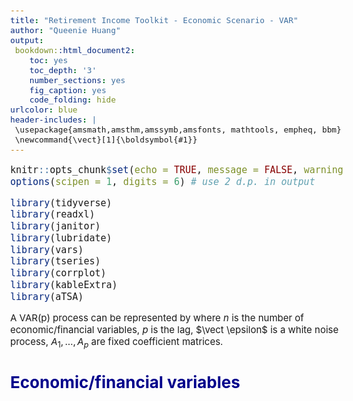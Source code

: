```yaml
---
title: "Retirement Income Toolkit - Economic Scenario - VAR"
author: "Queenie Huang"
output:
 bookdown::html_document2:
    toc: yes
    toc_depth: '3'
    number_sections: yes
    fig_caption: yes
    code_folding: hide
urlcolor: blue
header-includes: |    
 \usepackage{amsmath,amsthm,amssymb,amsfonts, mathtools, empheq, bbm}
 \newcommand{\vect}[1]{\boldsymbol{#1}}
---
```


<style type="text/css">

body{ /* Normal  */
      font-size: 15px;
  }
td {  /* Table  */
  font-size: 15px;
}
h1.title {
  font-size: 30px;
}
h1 { /* Header 1 */
  font-size: 26px;
  color: DarkBlue;
}
h2 { /* Header 2 */
    font-size: 22px;
  color: DarkBlue;
}
h3 { /* Header 3 */
  font-size: 18px;
  color: DarkBlue;
}
code.r{ /* Code block */
    font-size: 15px;
}
pre { /* Code block - determines code spacing between lines */
    font-size: 15px;
}
</style>

```r
knitr::opts_chunk$set(echo = TRUE, message = FALSE, warning = FALSE)
options(scipen = 1, digits = 6) # use 2 d.p. in output
```

```r
library(tidyverse)
library(readxl)
library(janitor)
library(lubridate)
library(vars)
library(tseries)
library(corrplot)
library(kableExtra)
library(aTSA)
```

A VAR(p) process can be represented by \begin{align*}
    \vect Y_t = \vect \alpha + A_1 \vect Y_{t-1} + \ldots + A_p \vect Y_{t-p} + \vect \epsilon, 
\end{align*} where $n$ is the number of economic/financial variables, $p$ is the lag, $\vect \epsilon$ is a white noise process, $A_1, \ldots, A_p$ are fixed coefficient matrices. 

# Economic/financial variables 

#

